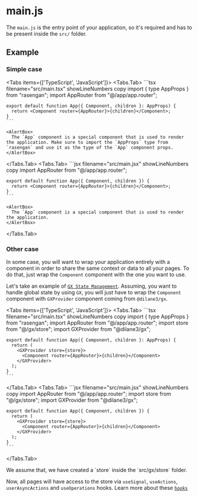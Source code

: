 
# main.js

The `main.js` is the entry point of your application, so it's required and has to be present inside the `src/` folder.

## Example

### Simple case

<Tabs items={['TypeScript', 'JavaScript']}>
  <Tabs.Tab>
    ```tsx filename="src/main.tsx" showLineNumbers copy
    import { type AppProps } from "rasengan";
    import AppRouter from "@/app/app.router";

    export default function App({ Component, children }: AppProps) {
      return <Component router={AppRouter}>{children}</Component>;
    }
    ```

    <AlertBox>
      The `App` component is a special component that is used to render the application. Make sure to import the `AppProps` type from `rasengan` and use it as the type of the `App` component props.
    </AlertBox>

  </Tabs.Tab>
  <Tabs.Tab>
    ```jsx filename="src/main.jsx" showLineNumbers copy
    import AppRouter from "@/app/app.router";

    export default function App({ Component, children }) {
      return <Component router={AppRouter}>{children}</Component>;
    }
    ```

    <AlertBox>
      The `App` component is a special component that is used to render the application.
    </AlertBox>

  </Tabs.Tab>
</Tabs>

### Other case

In some case, you will want to wrap your application entirely with a component in order to share the same context or data to all your pages.
To do that, just wrap the `Component` component with the one you want to use.

Let's take an example of [`GX State Management`](https://gx.dilane3.com). Assuming, you want to handle global state by using `GX`, you will just have to wrap the `Component` component with `GXProvider` component coming from `@dilane3/gx`.

<Tabs items={['TypeScript', 'JavaScript']}>
  <Tabs.Tab>
    ```tsx filename="src/main.tsx" showLineNumbers copy
    import { type AppProps } from "rasengan";
    import AppRouter from "@/app/app.router";
    import store from "@/gx/store";
    import GXProvider from "@dilane3/gx";

    export default function App({ Component, children }: AppProps) {
      return (
        <GXProvider store={store}>
          <Component router={AppRouter}>{children}</Component>
        </GXProvider>
      );
    }
    ```

  </Tabs.Tab>
  <Tabs.Tab>
    ```jsx filename="src/main.jsx" showLineNumbers copy
    import AppRouter from "@/app/app.router";
    import store from "@/gx/store";
    import GXProvider from "@dilane3/gx";

    export default function App({ Component, children }) {
      return (
        <GXProvider store={store}>
          <Component router={AppRouter}>{children}</Component>
        </GXProvider>
      );
    }
    ```

  </Tabs.Tab>
</Tabs>

<AlertBox type="tip">
  We assume that, we have created a `store` inside the `src/gx/store` folder.
</AlertBox>

Now, all pages will have access to the store via `useSignal`, `useActions`, `userAsyncActions` and `useOperations` hooks.
Learn more about these [`hooks`](https://gx.dilane3.com/docs/hooks)
